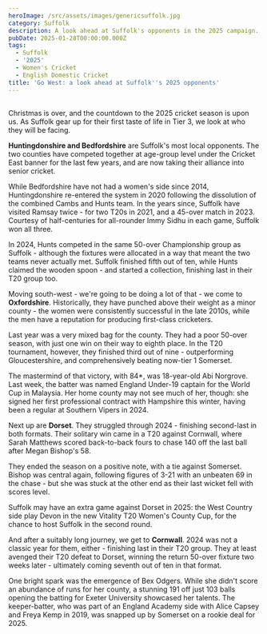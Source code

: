 ```yaml
---
heroImage: /src/assets/images/genericsuffolk.jpg
category: Suffolk
description: A look ahead at Suffolk's opponents in the 2025 campaign.
pubDate: 2025-01-28T00:00:00.000Z
tags:
  - Suffolk
  - '2025'
  - Women's Cricket
  - English Domestic Cricket
title: 'Go West: a look ahead at Suffolk''s 2025 opponents'
---
```


##

Christmas is over, and the countdown to the 2025 cricket season is upon us. As Suffolk gear up for their first taste of life in Tier 3, we look at who they will be facing.

**Huntingdonshire and Bedfordshire** are Suffolk's most local opponents. The two counties have competed together at age-group level under the Cricket East banner for the last few years, and are now taking their alliance into senior cricket.

While Bedfordshire have not had a women's side since 2014, Huntingdonshire re-entered the system in 2020 following the dissolution of the combined Cambs and Hunts team. In the years since, Suffolk have visited Ramsay twice - for two T20s in 2021, and a 45-over match in 2023. Courtesy of half-centuries for all-rounder Immy Sidhu in each game, Suffolk won all three.

In 2024, Hunts competed in the same 50-over Championship group as Suffolk - although the fixtures were allocated in a way that meant the two teams never actually met. Suffolk finished fifth out of ten, while Hunts claimed the wooden spoon - and started a collection, finishing last in their T20 group too.

Moving south-west - we're going to be doing a lot of that - we come to **Oxfordshire**. Historically, they have punched above their weight as a minor county - the women were consistently successful in the late 2010s, while the men have a reputation for producing first-class cricketers.

Last year was a very mixed bag for the county. They had a poor 50-over season, with just one win on their way to eighth place. In the T20 tournament, however, they finished third out of nine - outperforming Gloucestershire, and comprehensively beating now-tier 1 Somerset.

The mastermind of that victory, with 84\*, was 18-year-old Abi Norgrove. Last week, the batter was named England Under-19 captain for the World Cup in Malaysia. Her home county may not see much of her, though: she signed her first professional contract with Hampshire this winter, having been a regular at Southern Vipers in 2024.

Next up are **Dorset**. They struggled through 2024 - finishing second-last in both formats. Their solitary win came in a T20 against Cornwall, where Sarah Matthews scored back-to-back fours to chase 140 off the last ball after Megan Bishop's 58.

They ended the season on a positive note, with a tie against Somerset. Bishop was central again, following figures of 3-21 with an unbeaten 69 in the chase - but she was stuck at the other end as their last wicket fell with scores level.

Suffolk may have an extra game against Dorset in 2025: the West Country side play Devon in the new Vitality T20 Women's County Cup, for the chance to host Suffolk in the second round.

And after a suitably long journey, we get to **Cornwall**. 2024 was not a classic year for them, either - finishing last in their T20 group. They at least avenged their T20 defeat to Dorset, winning the return 50-over fixture two weeks later - ultimately coming seventh out of ten in that format.

One bright spark was the emergence of Bex Odgers. While she didn't score an abundance of runs for her county, a stunning 191 off just 103 balls opening the batting for Exeter University showcased her talents. The keeper-batter, who was part of an England Academy side with Alice Capsey and Freya Kemp in 2019, was snapped up by Somerset on a rookie deal for 2025.
